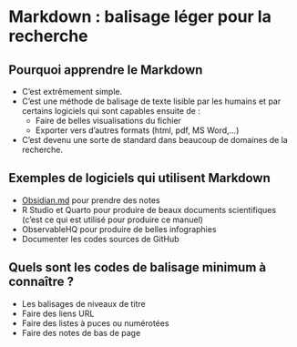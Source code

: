 # Markdown : balisage léger pour la recherche {#sec-markdown}

## Pourquoi apprendre le Markdown 

- C'est extrêmement simple.
- C'est une méthode de balisage de texte lisible par les humains et par certains logiciels qui sont capables ensuite de :
  - Faire de belles visualisations du fichier
  - Exporter vers d'autres formats (html, pdf, MS Word,...)
- C'est devenu une sorte de standard dans beaucoup de domaines de la recherche.


## Exemples de logiciels qui utilisent Markdown 
- [Obsidian.md](#sec-obsidian) pour prendre des notes
- R Studio et Quarto pour produire de beaux documents scientifiques (c'est ce qui est utilisé pour produire ce manuel)
- ObservableHQ pour produire de belles infographies
- Documenter les codes sources de GitHub 


## Quels sont les codes de balisage minimum à connaître ?

- Les balisages de niveaux de titre
- Faire des liens URL
- Faire des listes à puces ou numérotées
- Faire des notes de bas de page
